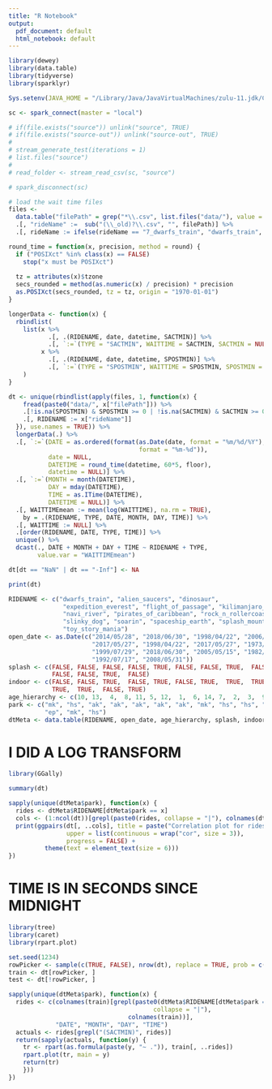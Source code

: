 ```yaml
---
title: "R Notebook"
output:
  pdf_document: default
  html_notebook: default
---
```


```r
library(dewey)
library(data.table)
library(tidyverse)
library(sparklyr)

Sys.setenv(JAVA_HOME = "/Library/Java/JavaVirtualMachines/zulu-11.jdk/Contents/Home")
```

```r
sc <- spark_connect(master = "local")

# if(file.exists("source")) unlink("source", TRUE)
# if(file.exists("source-out")) unlink("source-out", TRUE)
# 
# stream_generate_test(iterations = 1)
# list.files("source")
# 
# read_folder <- stream_read_csv(sc, "source")

# spark_disconnect(sc)
```

```r
# load the wait time files
files <-
  data.table("filePath" = grep("*\\.csv", list.files("data/"), value = TRUE)) %>%
  .[, "rideName" :=  sub("(\\_old)?\\.csv", "", filePath)] %>%
  .[, rideName := ifelse(rideName == "7_dwarfs_train", "dwarfs_train", rideName)]

round_time = function(x, precision, method = round) {
  if ("POSIXct" %in% class(x) == FALSE)
    stop("x must be POSIXct")
  
  tz = attributes(x)$tzone
  secs_rounded = method(as.numeric(x) / precision) * precision
  as.POSIXct(secs_rounded, tz = tz, origin = "1970-01-01")
}

longerData <- function(x) {
  rbindlist(
    list(x %>% 
           .[, .(RIDENAME, date, datetime, SACTMIN)] %>% 
           .[, `:=`(TYPE = "SACTMIN", WAITTIME = SACTMIN, SACTMIN = NULL)],
         x %>% 
           .[, .(RIDENAME, date, datetime, SPOSTMIN)] %>% 
           .[, `:=`(TYPE = "SPOSTMIN", WAITTIME = SPOSTMIN, SPOSTMIN = NULL)])
    )
}

dt <- unique(rbindlist(apply(files, 1, function(x) { 
    fread(paste0("data/", x["filePath"])) %>%
    .[!is.na(SPOSTMIN) & SPOSTMIN >= 0 | !is.na(SACTMIN) & SACTMIN >= 0] %>%
    .[, RIDENAME := x["rideName"]]
  }), use.names = TRUE)) %>%
  longerData(.) %>%
  .[, `:=`(DATE = as.ordered(format(as.Date(date, format = "%m/%d/%Y"), 
                                    format = "%m-%d")),
           date = NULL,
           DATETIME = round_time(datetime, 60*5, floor),
           datetime = NULL)] %>%
  .[, `:=`(MONTH = month(DATETIME),
           DAY = mday(DATETIME),
           TIME = as.ITime(DATETIME),
           DATETIME = NULL)] %>%
  .[, WAITTIMEmean := mean(log(WAITTIME), na.rm = TRUE),
    by = .(RIDENAME, TYPE, DATE, MONTH, DAY, TIME)] %>%
  .[, WAITTIME := NULL] %>%
  .[order(RIDENAME, DATE, TYPE, TIME)] %>%
  unique() %>%
  dcast(., DATE + MONTH + DAY + TIME ~ RIDENAME + TYPE, 
        value.var = "WAITTIMEmean")

dt[dt == "NaN" | dt == "-Inf"] <- NA

print(dt)
```

```r
RIDENAME <- c("dwarfs_train", "alien_saucers", "dinosaur", 
               "expedition_everest", "flight_of_passage", "kilimanjaro_safaris", 
               "navi_river", "pirates_of_caribbean", "rock_n_rollercoaster", 
               "slinky_dog", "soarin", "spaceship_earth", "splash_mountain", 
               "toy_story_mania")
open_date <- as.Date(c("2014/05/28", "2018/06/30", "1998/04/22", "2006/04/09", 
                       "2017/05/27", "1998/04/22", "2017/05/27", "1973/12/17", 
                       "1999/07/29", "2018/06/30", "2005/05/15", "1982/10/01", 
                       "1992/07/17", "2008/05/31"))
splash <- c(FALSE, FALSE, FALSE, FALSE, TRUE, FALSE, FALSE, TRUE,  FALSE, FALSE,
            FALSE, FALSE, TRUE,  FALSE)
indoor <- c(FALSE, FALSE, TRUE,  FALSE, TRUE, FALSE, TRUE,  TRUE,  TRUE,  FALSE,
            TRUE,  TRUE,  FALSE, TRUE)
age_hierarchy <- c(10, 13,  4,  8, 11, 5, 12,  1,  6, 14, 7,  2,  3,  9)
park <- c("mk", "hs", "ak", "ak", "ak", "ak", "ak", "mk", "hs", "hs", "ep", 
          "ep", "mk", "hs")
dtMeta <- data.table(RIDENAME, open_date, age_hierarchy, splash, indoor, park)
```

# **I DID A LOG TRANSFORM**

```r
library(GGally)

summary(dt)

sapply(unique(dtMeta$park), function(x) {
  rides <- dtMeta$RIDENAME[dtMeta$park == x]
  cols <- (1:ncol(dt))[grepl(paste0(rides, collapse = "|"), colnames(dt))]
  print(ggpairs(dt[, ..cols], title = paste("Correlation plot for rides in", x), 
                upper = list(continuous = wrap("cor", size = 3)),
                progress = FALSE) +
          theme(text = element_text(size = 6)))
})
```

# **TIME IS IN SECONDS SINCE MIDNIGHT**

```r
library(tree)
library(caret)
library(rpart.plot)

set.seed(1234)
rowPicker <- sample(c(TRUE, FALSE), nrow(dt), replace = TRUE, prob = c(.5, .5))
train <- dt[rowPicker, ]
test <- dt[!rowPicker, ]

sapply(unique(dtMeta$park), function(x) {
  rides <- c(colnames(train)[grepl(paste0(dtMeta$RIDENAME[dtMeta$park == x],
                                        collapse = "|"),
                                 colnames(train))],
             "DATE", "MONTH", "DAY", "TIME")
  actuals <- rides[grepl("(SACTMIN)", rides)]
  return(sapply(actuals, function(y) {
    tr <- rpart(as.formula(paste(y, "~ .")), train[, ..rides])
    rpart.plot(tr, main = y)
    return(tr)
    }))
})
```

